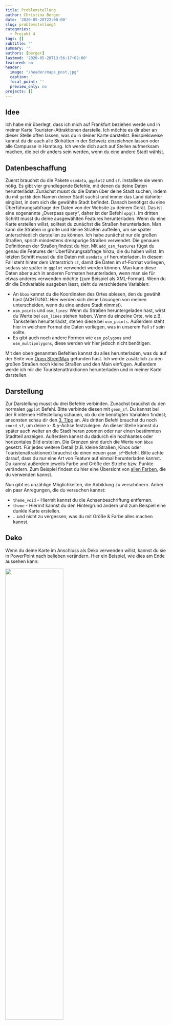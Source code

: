 ```yaml
---
title: Problemstellung
author: Christina Berger
date: '2020-05-28T22:00:00'
slug: problemstellung4
categories:
  - Projekt 4
tags: []
subtitle: ''
summary: ''
authors: [berger]
lastmod: '2020-05-28T13:56:17+02:00'
featured: no
header:
  image: "/header/maps_post.jpg"
  caption: ''
  focal_point: ''
  preview_only: no
projects: []
---
```


## Idee

Ich habe mir überlegt, dass ich mich auf Frankfurt beziehen werde und in meiner Karte Touristen-Attraktionen darstelle. Ich möchte es dir aber an dieser Stelle offen lassen, was du in deiner Karte darstellst. Beispielsweise kannst du dir auch alle Skihütten in der Schweiz einzeichnen lassen oder alle Campusse in Hamburg. Ich werde dich auch auf Stellen aufmerksam machen, die bei dir anders sein werden, wenn du eine andere Stadt wählst.


## Datenbeschaffung

Zuerst brauchst du die Pakete `osmdata`, `ggplot2` und `sf`. Installiere sie wenn nötig.
Es gibt vier grundlegende Befehle, mit denen du deine Daten herunterlädst. Zunächst musst du die Daten über deine Stadt suchen, indem du mit `getbb` den Namen deiner Stadt suchst und immer das Land dahinter eingibst, in dem sich die gewählte Stadt befindet. Danach benötigst du eine Überführungsabfrage der Daten von der Website zu deinem Gerät. Das ist eine sogenannte „Overpass query“, daher ist der Befehl `opq()`. Im dritten Schritt musst du deine ausgewählten Features herunterladen. Wenn du eine Karte erstellen willst, solltest du zunächst die Straßen herunterladen. Man kann die Straßen in große und kleine Straßen aufteilen, um sie später unterschiedlich darstellen zu können. Ich habe zunächst nur die großen Straßen, sprich mindestens dreispurige Straßen verwendet. Die genauen Definitionen der Straßen findest du [hier](/https://wiki.openstreetmap.org/wiki/Map_Features). Mit `add_osm_features` fügst du genau die Features der Überführungsabfrage hinzu, die du haben willst. Im letzten Schritt musst du die Daten mit `osmdata_sf` herunterladen. In diesem Fall steht hinter dem Unterstrich `sf`, damit die Daten im sf-Format vorliegen, sodass sie später in `ggplot` verwendet werden können. Man kann diese Daten aber auch in anderen Formaten herunterladen, wenn man sie für etwas anderes verwenden möchte (zum Beispiel als XML-Format).
Wenn du dir die Endvariable ausgeben lässt, sieht du verschiedene Variablen:

* An `bbox` kannst du die Koordinaten des Ortes ablesen, den du gewählt hast (ACHTUNG: Hier werden sich deine Lösungen von meinen unterscheiden, wenn du eine andere Stadt nimmst).
* `osm_points` und `osm_lines`: Wenn du Straßen heruntergeladen hast, wirst du Werte bei `osm_lines` stehen haben. Wenn du einzelne Orte, wie z.B. Tankstellen herunterlädst, stehen diese bei `osm_points`. Außerdem steht hier in welchem Format die Daten vorliegen, was in unserem Fall `sf` sein sollte.
* Es gibt auch noch andere Formen wie `osm_polygons` und `osm_multipolygons`, diese werden wir hier jedoch nicht benötigen.

Mit den oben genannten Befehlen kannst du alles herunterladen, was du auf der Seite von [Open StreetMap](https://wiki.openstreetmap.org/wiki/Map_Features) gefunden hast. Ich werde zusätzlich zu den großen Straßen noch kleine Straßen und den Main einfügen. Außerdem werde ich mir die Touristenattraktionen herunterladen und in meiner Karte darstellen.


## Darstellung

Zur Darstellung musst du drei Befehle verbinden. Zunächst brauchst du den normalen `ggplot` Befehl. Bitte verbinde diesen mit `geom_sf`. Du kannst bei der R internen Hilfestellung schauen, ob du die benötigten Variablen findest; ansonsten schau dir den [3. Tipp](/post/tipp4/) an. Als dritten Befehl brauchst du noch  `coord_sf`, um deine x- & y-Achse festzulegen. An dieser Stelle kannst du später auch weiter an die Stadt heran zoomen oder nur einen bestimmten Stadtteil anzeigen. Außerdem kannst du dadurch ein hochkantes oder horizontales Bild erstellen. Die Grenzen sind durch die Werte von `bbox` gesetzt. Für jedes weitere Detail (z.B. kleine Straßen, Kinos oder Touristenattraktionen) brauchst du einen neuen `geom_sf`-Befehl.  Bitte achte darauf, dass du nur eine Art von Feature auf einmal herunterladen kannst. Du kannst außerdem jeweils Farbe und Größe der Striche bzw. Punkte verändern. Zum Beispiel findest du hier eine Übersicht von [allen Farben](http://sape.inf.usi.ch/quick-reference/ggplot2/colour), die du verwenden kannst.

Nun gibt es unzählige Möglichkeiten, die Abbildung zu verschönern. Anbei ein paar Anregungen, die du versuchen kannst:

* `theme_void` - Hiermit kannst du die Achsenbeschriftung entfernen.
* `theme` - Hiermit kannst du den Hintergrund ändern und zum Beispiel eine dunkle Karte erstellen.
* ...und nicht zu vergessen, was du mit Größe & Farbe alles machen kannst.


## Deko

Wenn du deine Karte im Anschluss als Deko verwenden willst, kannst du sie in PowerPoint nach belieben verändern. Hier ein Beispiel, wie dies am Ende aussehen kann:


![](/post/Dekobild.jpeg){width=60%; height=60%}


#### [Weiter zu den Tipps](/post/tipps4)


